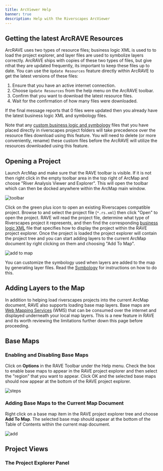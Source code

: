 ```yaml
---
title: ArcViewer Help
banner: true
description: Help with the Riverscapes ArcViewer
---
```


## Getting the latest ArcRAVE Resources

ArcRAVE uses two types of resource files; business logic XML is used to to load the project explorer, and layer files are used to symbolize layers correctly. ArcRAVE ships with copies of these two types of files, but give nthat they are updated frequently, its important to keep these files up to date. You can use the `Update Resources` feature directly within ArcRAVE to get the latest versions of these files:

1. Ensure that you have an active internet connection.
1. Choose `Update Resources` from the help menu on the ArcRAVE toolbar.
1. Confirm that you want to download the latest resource files.
1. Wait for the confirmation of how many files were downloaded. 

If the final message reports that 0 files were updated then you already have the latest business logic XML and symbology files.

Note that any [custom business logic and symbology](/technical-reference/business-logic#customizing-business-logic--refreshing-the-project-explorer) files that you have placed directly in riverscapes project folders will take precedence over the resource files download using this feature. You will need to delete (or more conveniently, rename) these custom files before the ArcRAVE will utilize the resources downloaded using this feature.

## Opening a Project

Launch ArcMap and make sure that the RAVE toolbar is visible. If it is not then right click in the empty toolbar area in the top right of ArcMap and choose "River Analysis Viewer and Explorer". This will open the toolbar which can then be docked anywhere within the ArcMap main window.

![toolbar](/images/toolbar.png)

Click on the green plus icon to open an existing Riverscapes compatible project. Browse to and select the project file (`*.rs.xml`) then click "Open" to open the project. RAVE will read the project file, determine what type of Riverscapes project it represents, and then find the corresponding [business logic XML](business-logic.xml) file that specifies how to display the project within the RAVE project explorer. Once the project is loaded the project explorer will contain the project tree and you can start adding layers to the current ArcMap document by right clicking on them and choosing "Add To Map".

![add to map](/images/add_to_map.png)

You can customize the symbology used when layers are added to the map by generating layer files. Read the [Symbology](symbology.html) for instructions on how to do this.

## Adding Layers to the Map

In addition to helping load riverscapes projects into the current ArcMap document, RAVE also supports loading base map layers. Base maps are [Web Mapping Services](https://en.wikipedia.org/wiki/Web_Map_Service) (WMS) that can be consumed over the internet and displayed underneath your local map layers. This is a new feature in RAVE and its worth reviewing the limitations further down this page before proceeding.

## Base Maps

### Enabling and Disabling Base Maps

Click on **Options** in the RAVE Toolbar under the Help menu. Check the box to enable base maps to appear in the RAVE project 
explorer and then select the "region" that you want to appear. Click OK and the selected base maps should now appear at the bottom of the RAVE project explorer.

![steps](/images/base_maps_steps.png)

### Adding Base Maps to the Current Map Document

Right click on a base map item in the RAVE project explorer tree and choose **Add To Map**. The selected base map should appear at the bottom of the Table of Contents within the current map document.

![add](/images/add_base_map.png)

## Project Views

### The Project Explorer Panel